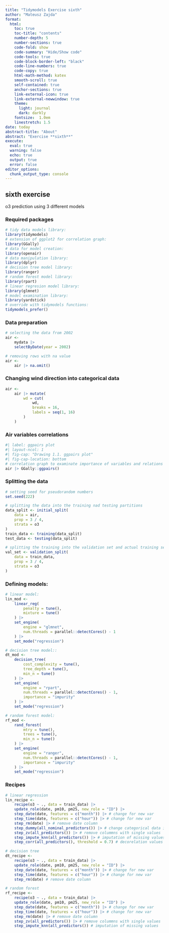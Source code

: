 ```yaml
---
title: "Tidymodels Exercise sixth"
author: "Mateusz Zajda"
format: 
  html:
    toc: true
    toc-title: "contents"
    number-depth: 5
    number-sections: true
    code-fold: show
    code-summary: "Hide/Show code"
    code-tools: true
    code-block-border-left: "black"
    code-line-numbers: true
    code-copy: true
    html-math-method: katex
    smooth-scroll: true
    self-contained: true
    anchor-sections: true
    link-external-icon: true
    link-external-newwindow: true
    theme: 
      light: journal
      dark: darkly
    fontsize:  1.0em
    linestretch: 1.5
date: today
abstract-title: "About"
abstract: "Exercise **sixth**"
execute: 
  eval: true
  warning: false
  echo: true
  output: true
  error: false
editor_options: 
  chunk_output_type: console
---
```


```{=html}
<style type="text/css"> body {text-align: justify} </style>
```
## sixth exercise
o3 prediction using 3 different models

### Required packages
```r
# tidy data models library:
library(tidymodels)
# extension of ggplot2 for correlation graph:
library(GGally)
# data for model creation:
library(openair)
# data manipulation library:
library(dplyr)
# decision tree model library:
library(ranger)
# random forest model library:
library(rpart)
# linear regresion model library:
library(glmnet)
# model examination library:
library(yardstick)
# override with tidymodels functions:
tidymodels_prefer()
```

### Data preparation

```r
# selecting the data from 2002
air <-
    mydata |>
    selectByDate(year = 2002)

# removing rows with na value
air <-
    air |> na.omit()
```

### Changing wind direction into categorical data
```r
air <- 
    air |> mutate(
        wd = cut(
            wd,
            breaks = 16,
            labels = seq(1, 16)
        )
    )
```
### Air variables correlations

```r
#| label: ggpairs plot
#| layout-ncol: 1
#| fig-cap: "Drawing 1.1. ggpairs plot"
#| fig-cap-location: bottom
# correlation graph to examinate importance of variables and relations between them
air |> GGally::ggpairs()
```
### Splitting the data

```r
# setting seed for pseudorandom numbers
set.seed(222)

# splitting the data into the training nad testing partitions
data_split <- initial_split(
    data = air,
    prop = 3 / 4,
    strata = o3
)
train_data <- training(data_split)
test_data <- testing(data_split)

# splitting the training into the validation set and actual training set
val_set <- validation_split(
    data = train_data,
    prop = 3 / 4,
    strata = o3
)
```

### Defining models:

```r
# linear model:
lin_mod <-
    linear_reg(
        penalty = tune(),
        mixture = tune()
    ) |>
    set_engine(
        engine = "glmnet",
        num.threads = parallel::detectCores() - 1
    ) |>
    set_mode("regression")

# decision tree model::
dt_mod <-
    decision_tree(
        cost_complexity = tune(),
        tree_depth = tune(),
        min_n = tune()
    ) |>
    set_engine(
        engine = "rpart",
        num.threads = parallel::detectCores() - 1,
        importance = "impurity"
    ) |>
    set_mode("regression")

# random forest model:
rf_mod <-
    rand_forest(
        mtry = tune(),
        trees = tune(),
        min_n = tune()
    ) |>
    set_engine(
        engine = "ranger",
        num.threads = parallel::detectCores() - 1,
        importance = "impurity"
    ) |>
    set_mode("regression")
```

### Recipes

```r
# linear regression
lin_recipe <-
    recipe(o3 ~ ., data = train_data) |>
    update_role(date, pm10, pm25, new_role = "ID") |>
    step_date(date, features = c("month")) |> # change for new var
    step_time(date, features = c("hour")) |> # change for new var
    step_rm(date) |> # remove date column
    step_dummy(all_nominal_predictors()) |> # change categorical data into the binary 0/1 data
    step_zv(all_predictors()) |> # remove colummns with single values
    step_impute_knn(all_predictors()) |> # imputation of missing values
    step_corr(all_predictors(), threshold = 0.7) # decorelation values

# decision tree
dt_recipe <-
    recipe(o3 ~ ., data = train_data) |>
    update_role(date, pm10, pm25, new_role = "ID") |>
    step_date(date, features = c("month")) |> # change for new var
    step_time(date, features = c("hour")) |> # change for new var
    step_rm(date) # remove date column

# random forest
rf_recipe <-
    recipe(o3 ~ ., data = train_data) |>
    update_role(date, pm10, pm25, new_role = "ID") |>
    step_date(date, features = c("month")) |> # change for new var
    step_time(date, features = c("hour")) |> # change for new var
    step_rm(date) |> # remove date column
    step_zv(all_predictors()) |> # remove colummns with single values
    step_impute_knn(all_predictors()) # imputation of missing values
```
